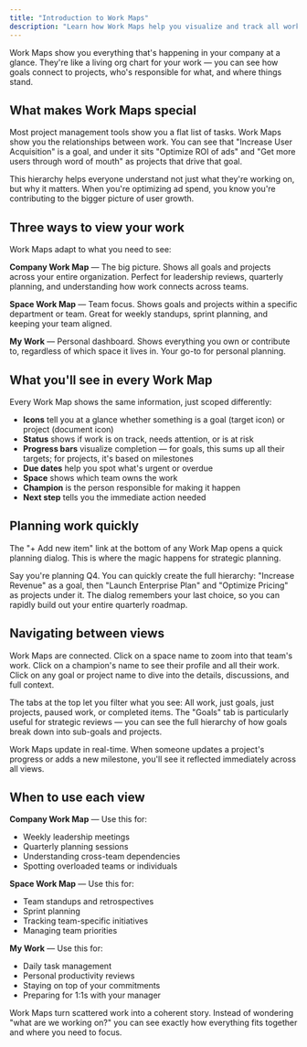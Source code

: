 ```yaml
---
title: "Introduction to Work Maps"
description: "Learn how Work Maps help you visualize and track all work across your company or within specific spaces."
---
```



<ImageEnhancer />

Work Maps show you everything that's happening in your company at a glance. They're like a living org chart for your work — you can see how goals connect to projects, who's responsible for what, and where things stand.

## What makes Work Maps special

Most project management tools show you a flat list of tasks. Work Maps show you the relationships between work. You can see that "Increase User Acquisition" is a goal, and under it sits "Optimize ROI of ads" and "Get more users through word of mouth" as projects that drive that goal.

This hierarchy helps everyone understand not just what they're working on, but why it matters. When you're optimizing ad spend, you know you're contributing to the bigger picture of user growth.

## Three ways to view your work

Work Maps adapt to what you need to see:

**Company Work Map** — The big picture. Shows all goals and projects across your entire organization. Perfect for leadership reviews, quarterly planning, and understanding how work connects across teams.

**Space Work Map** — Team focus. Shows goals and projects within a specific department or team. Great for weekly standups, sprint planning, and keeping your team aligned.

**My Work** — Personal dashboard. Shows everything you own or contribute to, regardless of which space it lives in. Your go-to for personal planning.

## What you'll see in every Work Map

Every Work Map shows the same information, just scoped differently:

- **Icons** tell you at a glance whether something is a goal (target icon) or project (document icon)
- **Status** shows if work is on track, needs attention, or is at risk
- **Progress bars** visualize completion — for goals, this sums up all their targets; for projects, it's based on milestones
- **Due dates** help you spot what's urgent or overdue
- **Space** shows which team owns the work
- **Champion** is the person responsible for making it happen
- **Next step** tells you the immediate action needed

## Planning work quickly

The "+ Add new item" link at the bottom of any Work Map opens a quick planning dialog. This is where the magic happens for strategic planning.

Say you're planning Q4. You can quickly create the full hierarchy: "Increase Revenue" as a goal, then "Launch Enterprise Plan" and "Optimize Pricing" as projects under it. The dialog remembers your last choice, so you can rapidly build out your entire quarterly roadmap.

## Navigating between views

Work Maps are connected. Click on a space name to zoom into that team's work. Click on a champion's name to see their profile and all their work. Click on any goal or project name to dive into the details, discussions, and full context.

The tabs at the top let you filter what you see: All work, just goals, just projects, paused work, or completed items. The "Goals" tab is particularly useful for strategic reviews — you can see the full hierarchy of how goals break down into sub-goals and projects.

<Aside>Work Maps update in real-time. When someone updates a project's progress or adds a new milestone, you'll see it reflected immediately across all views.</Aside>

## When to use each view

**Company Work Map** — Use this for:
- Weekly leadership meetings
- Quarterly planning sessions  
- Understanding cross-team dependencies
- Spotting overloaded teams or individuals

**Space Work Map** — Use this for:
- Team standups and retrospectives
- Sprint planning
- Tracking team-specific initiatives
- Managing team priorities

**My Work** — Use this for:
- Daily task management
- Personal productivity reviews
- Staying on top of your commitments
- Preparing for 1:1s with your manager

Work Maps turn scattered work into a coherent story. Instead of wondering "what are we working on?" you can see exactly how everything fits together and where you need to focus.
